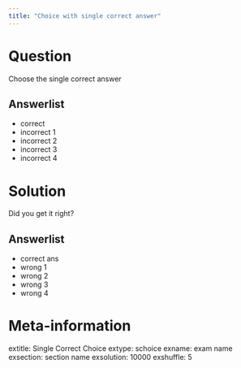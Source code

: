 ```yaml
---
title: "Choice with single correct answer"
---
```





Question
========

Choose the single correct answer


Answerlist
----------
* correct
* incorrect 1
* incorrect 2
* incorrect 3
* incorrect 4




Solution
========

Did you get it right?


Answerlist
----------
* correct ans
* wrong 1
* wrong 2
* wrong 3
* wrong 4



Meta-information
================
extitle: Single Correct Choice
extype: schoice
exname: exam name
exsection: section name
exsolution: 10000
exshuffle: 5
